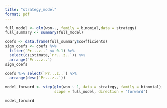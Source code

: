 ```yaml
---
title: "strategy_model"
format: pdf
---
```


```r
full_model <- glm(won~., family = binomial,data = strategy)
full_summary <- summary(full_model)
```

```r
coefs <- data.frame(full_summary$coefficients)
sign_coefs <- coefs %>% 
  filter(`Pr...z..` <= 0.1) %>% 
  select(c(Estimate,`Pr...z..`)) %>% 
  arrange(`Pr...z..`)
sign_coefs
```
```r
coefs %>% select(`Pr...z..`) %>% 
  arrange(desc(`Pr...z..`))
```

```r
model_forward <- step(glm(won ~ 1, data = strategy, family = binomial),
                      scope = full_model, direction = "forward")

model_forward
```

